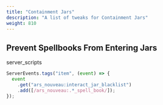 ```yaml
---
title: "Containment Jars"
description: "A list of tweaks for Containment Jars"
weight: 810
---
```


## Prevent Spellbooks From Entering Jars

<span class="badge text-bg-dark server-scripts">server_scripts</span>

```js
ServerEvents.tags("item", (event) => {
  event
    .get("ars_nouveau:interact_jar_blacklist")
    .add([/ars_nouveau:.*_spell_book/]);
});
```
